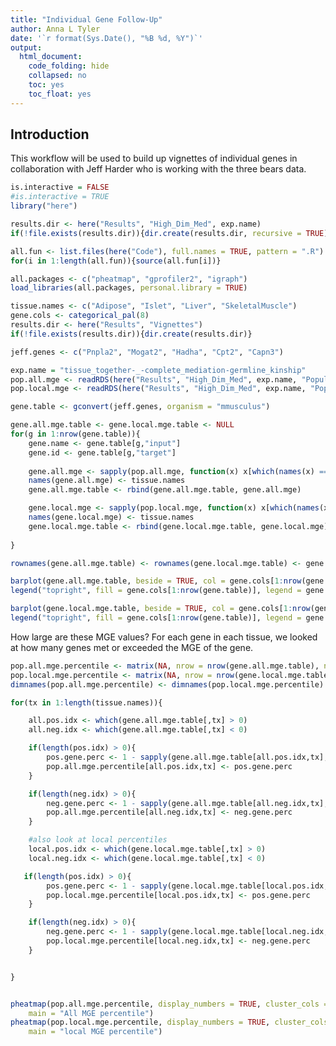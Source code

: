 ```yaml
---
title: "Individual Gene Follow-Up"
author: Anna L Tyler
date: '`r format(Sys.Date(), "%B %d, %Y")`'
output: 
  html_document:
    code_folding: hide
    collapsed: no
    toc: yes
    toc_float: yes
---
```


## Introduction

This workflow will be used to build up vignettes of individual
genes in collaboration with Jeff Harder who is working with the
three bears data.

```r
is.interactive = FALSE
#is.interactive = TRUE
library("here")

results.dir <- here("Results", "High_Dim_Med", exp.name)
if(!file.exists(results.dir)){dir.create(results.dir, recursive = TRUE)}

all.fun <- list.files(here("Code"), full.names = TRUE, pattern = ".R")
for(i in 1:length(all.fun)){source(all.fun[i])}
```

```r
all.packages <- c("pheatmap", "gprofiler2", "igraph")
load_libraries(all.packages, personal.library = TRUE)
```

```r
tissue.names <- c("Adipose", "Islet", "Liver", "SkeletalMuscle")
gene.cols <- categorical_pal(8)
results.dir <- here("Results", "Vignettes")
if(!file.exists(results.dir)){dir.create(results.dir)}

jeff.genes <- c("Pnpla2", "Mogat2", "Hadha", "Cpt2", "Capn3")
```


```r
exp.name = "tissue_together-_-complete_mediation-germline_kinship"
pop.all.mge <- readRDS(here("Results", "High_Dim_Med", exp.name, "Population_MGE_Loadings_all_genetic_effects.RDS"))
pop.local.mge <- readRDS(here("Results", "High_Dim_Med", exp.name, "Population_MGE_Loadings_local_imp.RDS"))
```


```r

gene.table <- gconvert(jeff.genes, organism = "mmusculus")

gene.all.mge.table <- gene.local.mge.table <- NULL
for(g in 1:nrow(gene.table)){
	gene.name <- gene.table[g,"input"]
	gene.id <- gene.table[g,"target"]
	
	gene.all.mge <- sapply(pop.all.mge, function(x) x[which(names(x) == gene.id)])	
	names(gene.all.mge) <- tissue.names
	gene.all.mge.table <- rbind(gene.all.mge.table, gene.all.mge)

	gene.local.mge <- sapply(pop.local.mge, function(x) x[which(names(x) == gene.id)])	
	names(gene.local.mge) <- tissue.names	
	gene.local.mge.table <- rbind(gene.local.mge.table, gene.local.mge)
	
}

rownames(gene.all.mge.table) <- rownames(gene.local.mge.table) <- gene.table[,"input"]

barplot(gene.all.mge.table, beside = TRUE, col = gene.cols[1:nrow(gene.table)], main = "Overall MGE")
legend("topright", fill = gene.cols[1:nrow(gene.table)], legend = gene.table[,"input"], cex = 0.7)

barplot(gene.local.mge.table, beside = TRUE, col = gene.cols[1:nrow(gene.table)], main = "Local MGE")
legend("topright", fill = gene.cols[1:nrow(gene.table)], legend = gene.table[,"input"], cex = 0.7)

```

How large are these MGE values?
For each gene in each tissue, we looked at how many genes met or exceeded the MGE 
of the gene.

```r
pop.all.mge.percentile <- matrix(NA, nrow = nrow(gene.all.mge.table), ncol = ncol(gene.all.mge.table))
pop.local.mge.percentile <- matrix(NA, nrow = nrow(gene.local.mge.table), ncol = ncol(gene.local.mge.table))
dimnames(pop.all.mge.percentile) <- dimnames(pop.local.mge.percentile) <- dimnames(gene.all.mge.table)

for(tx in 1:length(tissue.names)){

    all.pos.idx <- which(gene.all.mge.table[,tx] > 0)
    all.neg.idx <- which(gene.all.mge.table[,tx] < 0)

    if(length(pos.idx) > 0){
        pos.gene.perc <- 1 - sapply(gene.all.mge.table[all.pos.idx,tx], function(x) length(which(pop.all.mge[[tx]] >= x))/length(pop.all.mge[[tx]]))
        pop.all.mge.percentile[all.pos.idx,tx] <- pos.gene.perc
    }

    if(length(neg.idx) > 0){
        neg.gene.perc <- 1 - sapply(gene.all.mge.table[all.neg.idx,tx], function(x) length(which(pop.all.mge[[tx]] <= x))/length(pop.all.mge[[tx]]))
        pop.all.mge.percentile[all.neg.idx,tx] <- neg.gene.perc
    }

    #also look at local percentiles
    local.pos.idx <- which(gene.local.mge.table[,tx] > 0)
    local.neg.idx <- which(gene.local.mge.table[,tx] < 0)

   if(length(pos.idx) > 0){
        pos.gene.perc <- 1 - sapply(gene.local.mge.table[local.pos.idx,tx], function(x) length(which(pop.local.mge[[tx]] >= x))/length(pop.local.mge[[tx]]))
        pop.local.mge.percentile[local.pos.idx,tx] <- pos.gene.perc
    }

    if(length(neg.idx) > 0){
        neg.gene.perc <- 1 - sapply(gene.local.mge.table[local.neg.idx,tx], function(x) length(which(pop.local.mge[[tx]] <= x))/length(pop.local.mge[[tx]]))
        pop.local.mge.percentile[local.neg.idx,tx] <- neg.gene.perc
    }


}


pheatmap(pop.all.mge.percentile, display_numbers = TRUE, cluster_cols = FALSE, cluster_rows = FALSE,
    main = "All MGE percentile")
pheatmap(pop.local.mge.percentile, display_numbers = TRUE, cluster_cols = FALSE, cluster_rows = FALSE,
    main = "local MGE percentile")
```